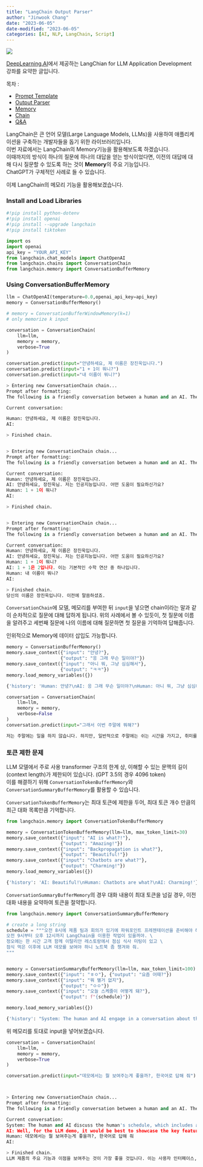 ```yaml
---
title: "LangChain Output Parser"
author: "Jinwook Chang"
date: "2023-06-05"
date-modified: "2023-06-05"
categories: [AI, NLP, LangChain, Script]
---
```


![](../../others/prompt.png)


[DeepLearning.AI](https://www.deeplearning.ai/)에서 제공하는 LangChian for LLM Application Development 강좌를 요약한 글입니다.

목차 :

* [Prompt Template](../langchain-prompt-template/)
* [Output Parser](../langchain-output-parser/)
* [Memory](../langchain-memory/)
* [Chain](../langchain-chains/)
* [Q&A](../langchain-qna)

LangChain은 큰 언어 모델(Large Language Models, LLMs)을 사용하여 애플리케이션을 구축하는 개발자들을 돕기 위한 라이브러리입니다. \
이번 자료에서는 LangChain의 Memory기능을 활용해보도록 하겠습니다. \
이때까지의 방식이 하나의 질문에 하나의 대답을 얻는 방식이었다면, 이전의 대답에 대해 다시 질문할 수 있도록 하는 것이 **Memory**의 주요 기능입니다. \
ChatGPT가 구체적인 사례로 들 수 있습니다.

이제 LangChain의 메모리 기능을 활용해보겠습니다.

### Install and Load Libraries

```python
#!pip install python-dotenv
#!pip install openai
#!pip install --upgrade langchain
#!pip install tiktoken

import os
import openai
api_key = "YOUR_API_KEY"
from langchain.chat_models import ChatOpenAI
from langchain.chains import ConversationChain
from langchain.memory import ConversationBufferMemory
```

### Using ConversationBufferMemory

```python
llm = ChatOpenAI(temperature=0.0,openai_api_key=api_key)
memory = ConversationBufferMemory()

# memory = ConversationBufferWindowMemory(k=1)
# only memorize k input

conversation = ConversationChain(
    llm=llm, 
    memory = memory,
    verbose=True
)
```

```python
conversation.predict(input="안녕하세요, 제 이름은 장진욱입니다.")
conversation.predict(input="1 + 1이 뭐니?")
conversation.predict(input="내 이름이 뭐니?")
```

```python
> Entering new ConversationChain chain...
Prompt after formatting:
The following is a friendly conversation between a human and an AI. The AI is talkative and provides lots of specific details from its context. If the AI does not know the answer to a question, it truthfully says it does not know.

Current conversation:

Human: 안녕하세요, 제 이름은 장진욱입니다.
AI:

> Finished chain.


> Entering new ConversationChain chain...
Prompt after formatting:
The following is a friendly conversation between a human and an AI. The AI is talkative and provides lots of specific details from its context. If the AI does not know the answer to a question, it truthfully says it does not know.

Current conversation:
Human: 안녕하세요, 제 이름은 장진욱입니다.
AI: 안녕하세요, 장진욱님. 저는 인공지능입니다. 어떤 도움이 필요하신가요?
Human: 1 + 1이 뭐니?
AI:

> Finished chain.


> Entering new ConversationChain chain...
Prompt after formatting:
The following is a friendly conversation between a human and an AI. The AI is talkative and provides lots of specific details from its context. If the AI does not know the answer to a question, it truthfully says it does not know.

Current conversation:
Human: 안녕하세요, 제 이름은 장진욱입니다.
AI: 안녕하세요, 장진욱님. 저는 인공지능입니다. 어떤 도움이 필요하신가요?
Human: 1 + 1이 뭐니?
AI: 1 + 1은 2입니다. 이는 기본적인 수학 연산 중 하나입니다.
Human: 내 이름이 뭐니?
AI:

> Finished chain.
당신의 이름은 장진욱입니다. 이전에 말씀하셨죠.
```

`ConversationChain`에 모델, 메모리를 부여한 뒤 `input`을 넣으면 chain이라는 말과 같이 순차적으로 질문에 대해 답하게 됩니다.
위의 사례에서 볼 수 있듯이, 첫 질문에 이름을 알려주고 세번째 질문에 나의 이름에 대해 질문하면 첫 질문을 기억하여 답해줍니다.

인위적으로 Memory에 데이터 삽입도 가능합니다.

```python
memory = ConversationBufferMemory()
memory.save_context({"input": "안녕?"}, 
                    {"output": "응 그래 무슨 일이야?"})
memory.save_context({"input": "아니 뭐, 그냥 심심해서"}, 
                    {"output": "ㅋㅋ"})
memory.load_memory_variables({})
```

```python
{'history': 'Human: 안녕?\nAI: 응 그래 무슨 일이야?\nHuman: 아니 뭐, 그냥 심심해서\nAI: ㅋㅋ'}
```

```python
conversation = ConversationChain(
    llm=llm, 
    memory = memory,
    verbose=False
)
conversation.predict(input="그래서 이번 주말에 뭐해?")
```

```python
저는 주말에는 일을 하지 않습니다. 하지만, 일반적으로 주말에는 쉬는 시간을 가지고, 취미를 즐기거나 친구들과 만나는 등의 활동을 합니다. 당신은 무엇을 계획하고 있나요?
```



### 토큰 제한 문제

LLM 모델에서 주로 사용 transformer 구조의 한계 상, 이해할 수 있는 문맥의 길이 \(context length\)가 제한되어 있습니다.
\(GPT 3.5의 경우 4096 token\) \
이를 해결하기 위해 `ConversationTokenBufferMemory`와 `ConversationSummaryBufferMemory`를 활용할 수 있습니다.

`ConversationTokenBufferMemory`는 최대 토큰에 제한을 두어, 최대 토큰 개수 만큼의 최근 대화 목록만큼 기억합니다.

```python
from langchain.memory import ConversationTokenBufferMemory

memory = ConversationTokenBufferMemory(llm=llm, max_token_limit=30)
memory.save_context({"input": "AI is what?!"},
                    {"output": "Amazing!"})
memory.save_context({"input": "Backpropagation is what?"},
                    {"output": "Beautiful!"})
memory.save_context({"input": "Chatbots are what?"}, 
                    {"output": "Charming!"})
memory.load_memory_variables({})
```

```python
{'history': 'AI: Beautiful!\nHuman: Chatbots are what?\nAI: Charming!'}
```

`ConversationSummaryBufferMemory`의 경우 대화 내용이 최대 토큰을 넘길 경우, 이전 대화 내용을 요약하여 토큰을 절약합니다.

```python
from langchain.memory import ConversationSummaryBufferMemory

# create a long string
schedule = """오전 8시에 제품 팀과 회의가 있기에 파워포인트 프레젠테이션을 준비해야 해. \
오전 9시부터 오후 12시까지 LangChain을 이용한 작업이 있을꺼야. \
정오에는 한 시간 고객 함께 이탈리안 레스토랑에서 점심 식사 미팅이 있고 \
점식 먹은 이후에 LLM 데모를 보여야 하니 노트북 좀 챙겨와 줘.
"""


memory = ConversationSummaryBufferMemory(llm=llm, max_token_limit=100)
memory.save_context({"input": "ㅎㅇ"}, {"output": "요즘 어때?"})
memory.save_context({"input": "뭐 별거 없지"},
                    {"output": "ㅇㅇ"})
memory.save_context({"input": "오늘 스케줄이 어떻게 돼?"}, 
                    {"output": f"{schedule}"})

memory.load_memory_variables({})                 
```

```python
{'history': "System: The human and AI engage in a conversation about the human's schedule. The AI informs the human of a morning meeting with the product team and a LangChain project from 9am to 12pm. There is also a lunch meeting with a customer at an Italian restaurant and a LLM demo to present after lunch. The AI requests the human to bring a laptop for the demo."}
```

위 메모리를 토대로 input을 넣어보겠습니다.

```python
conversation = ConversationChain(
    llm=llm, 
    memory = memory,
    verbose=True
)

conversation.predict(input="데모에서는 뭘 보여주는게 좋을까?, 한국어로 답해 줘")
```

```python


> Entering new ConversationChain chain...
Prompt after formatting:
The following is a friendly conversation between a human and an AI. The AI is talkative and provides lots of specific details from its context. If the AI does not know the answer to a question, it truthfully says it does not know.

Current conversation:
System: The human and AI discuss the human's schedule, which includes a morning meeting with the product team and a LangChain project from 9am to 12pm, a lunch meeting with a customer at an Italian restaurant, and a LLM demo to present after lunch. The AI requests the human to bring a laptop for the demo. The human asks what would be good to show in the demo.
AI: Well, for the LLM demo, it would be best to showcase the key features and benefits of the product. This could include the user interface, the ease of use, and the various functionalities that the LLM offers. Additionally, it would be helpful to highlight any recent updates or improvements that have been made to the product. Is there anything specific you would like me to focus on?
Human: 데모에서는 뭘 보여주는게 좋을까?, 한국어로 답해 줘
AI:

> Finished chain.
LLM 제품의 주요 기능과 이점을 보여주는 것이 가장 좋을 것입니다. 이는 사용자 인터페이스, 사용의 용이성 및 LLM이 제공하는 다양한 기능을 포함할 수 있습니다. 또한 제품에 최근에 이루어진 업데이트 또는 개선 사항을 강조하는 것이 도움이 될 것입니다. 특별히 강조하고 싶은 내용이 있으신가요?
```


